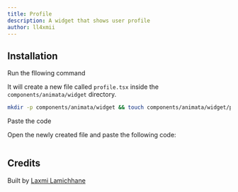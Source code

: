 ```yaml
---
title: Profile
description: A widget that shows user profile
author: ll4xmii
---
```


<ComponentPreview name="widget-profile--docs" />

## Installation

<Steps>
<Step>Run the fllowing command</Step>

It will create a new file called `profile.tsx` inside the `components/animata/widget` directory.

```bash
mkdir -p components/animata/widget && touch components/animata/widget/profile.tsx
```

<Step>Paste the code</Step>

Open the newly created file and paste the following code:

```jsx file=<rootDir>/animata/widget/profile.tsx

```

</Steps>

## Credits

Built by [Laxmi Lamichhane](https://github.com/llaxmi)
